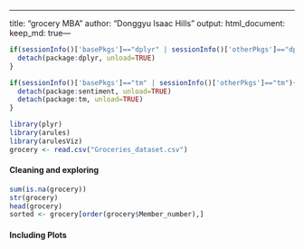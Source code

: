 ---
title: "grocery MBA"
author: "Donggyu Isaac Hills"
output: 
  html_document:
    keep_md: true---

```r
if(sessionInfo()['basePkgs']=="dplyr" | sessionInfo()['otherPkgs']=="dplyr"){
  detach(package:dplyr, unload=TRUE)
}

if(sessionInfo()['basePkgs']=="tm" | sessionInfo()['otherPkgs']=="tm"){
  detach(package:sentiment, unload=TRUE)
  detach(package:tm, unload=TRUE)
}

library(plyr)
library(arules)
library(arulesViz)
grocery <- read.csv("Groceries_dataset.csv")
```

#### Cleaning and exploring 
```r
sum(is.na(grocery))
str(grocery)
head(grocery)
sorted <- grocery[order(grocery$Member_number),]
```

#### Including Plots


```r
```

